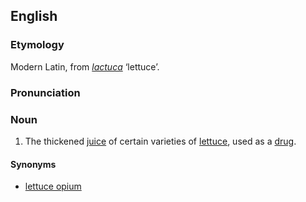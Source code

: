 ==English==
===Etymology===
Modern Latin, from {{L.}} ''[[lactuca]]'' ‘lettuce’.

===Pronunciation===
{{IPA|/læktjuːˈkɛəɹɪəm/}}

===Noun===
{{en-noun|-}}

# The thickened [[juice]] of certain varieties of [[lettuce]], used as a [[drug]].

====Synonyms====
*[[lettuce opium]]